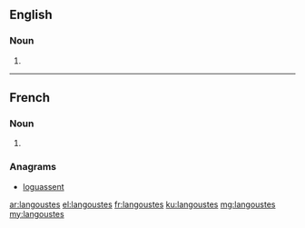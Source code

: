 ==English==

===Noun===
{{head|en|noun plural form}}

# {{plural of|langouste|lang=en}}

----

==French==

===Noun===
{{head|fr|noun plural form|g=f}}

# {{plural of|langouste|lang=fr}}

===Anagrams===
* [[loguassent#French|loguassent]]

[[ar:langoustes]]
[[el:langoustes]]
[[fr:langoustes]]
[[ku:langoustes]]
[[mg:langoustes]]
[[my:langoustes]]